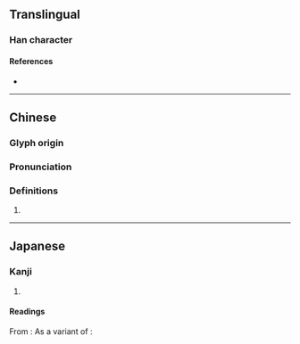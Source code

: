 {{character info/new}}
==Translingual==


===Han character===
{{Han char|rn=32|rad=土|as=14|sn=17|four=|canj=GLMT|ids=⿰土盡}}

====References====
* {{Han ref|kx=0241.211|hdz=10497.111|uh=58D7|ud=22743}}

----

==Chinese==
{{zh-forms|s=𡋤}}

===Glyph origin===
{{Han etym}}

===Pronunciation===
{{zh-pron
|m=jìn
|c=zing1
|mc=y
|oc=y
|ma=
|cat=
}}

===Definitions===
{{zh-hanzi}}

# {{rfdef|zh}}

----

==Japanese==
{{ja-kanji forms|𡋤|壗}}
===Kanji===
{{ja-kanji|grade=|rs=土14|shin=𡋤}}

# {{defn|ja|sort=土14}}

====Readings====
From {{w|Middle Chinese}} {{ltc-l|壗|[[steep]] [[slope]]}}:
{{ja-readings
|goon=じ
|kanon=し
}}
As a variant of {{ja-l|儘}} {{rfv-etymology|ja}}:
{{ja-readings
|goon=じん
|kanon=しん
|kun=まま-
}}